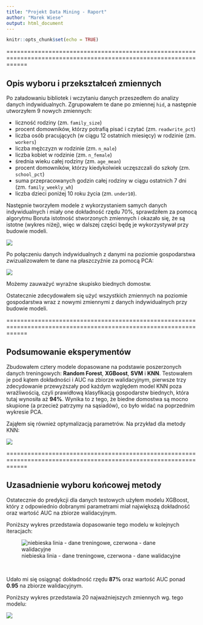---
title: "Projekt Data Mining - Raport"
author: "Marek Wiese"
output: html_document
---

```{r setup, include=FALSE}
knitr::opts_chunk$set(echo = TRUE)
```

==================================================================================================================

## Opis wyboru i przekształceń zmiennych

Po załadowaniu bibliotek i wczytaniu danych przeszedłem do analizy danych indywidualnych. Zgrupowałem te dane po zmiennej `hid`, a następnie utworzyłem 9 nowych zmiennych:

* liczność rodziny (zm. `family_size`)
* procent domowników, którzy potrafią pisać i czytać (zm. `readwrite_pct`)
* liczba osób pracujących (w ciągu 12 ostatnich miesięcy) w rodzinie (zm. `workers`)
* liczba mężczyzn w rodzinie (zm. `n_male`)
* liczba kobiet w rodzinie (zm. `n_female`)
* średnia wieku całej rodziny (zm. `age_mean`)
* procent domowników, którzy kiedykolwiek uczęszczali do szkoły (zm. `school_pct`)
* suma przepracowanych godzin całej rodziny w ciągu ostatnich 7 dni (zm. `family_weekly_wh`)
* liczba dzieci poniżej 10 roku życia (zm. `under10`).

Następnie tworzyłem modele z wykorzystaniem samych danych indywidualnych i miały one dokładność rzędu 70%, sprawdziłem za pomocą algorytmu Boruta istotność stworzonych zmiennych i okazało się, że są istotne (wykres niżej), więc w dalszej części będę je wykorzystywał przy budowie modeli.

![](boruta.png)

Po połączeniu danych indywidualnych z danymi na poziomie gospodarstwa zwizualizowałem te dane na płaszczyźnie za pomocą PCA:

![](pca.png)

Możemy zauważyć wyraźne skupisko biednych domostw.

Ostatecznie zdecydowałem się użyć wszystkich zmiennych na poziomie gospodarstwa wraz z nowymi zmiennymi z danych indywidualnych przy budowie modeli.

==================================================================================================================

## Podsumowanie eksperymentów

Zbudowałem cztery modele dopasowane na podstawie poszerzonych danych treningowych: **Random Forest**, **XGBoost**, **SVM** i **KNN**.
Testowałem je pod kątem dokładności i AUC na zbiorze walidacyjnym, pierwsze trzy zdecydowanie przewyższały pod każdym względem model KNN poza wrażliwością, czyli prawidłową klasyfikacją gospodarstw biednych, która tutaj wynosiła aż **94%**. Wynika to z tego, że biedne domostwa są mocno skupione (a przecież patrzymy na sąsiadów), co było widać na poprzednim wykresie PCA.

Zająłem się również optymalizacją parametrów. Na przykład dla metody KNN:

![](knn.png)

==================================================================================================================

## Uzasadnienie wyboru końcowej metody

Ostatecznie do predykcji dla danych testowych użyłem modelu XGBoost, który z odpowiednio dobranymi parametrami miał największą dokładność oraz wartość AUC na zbiorze walidacyjnym.

Poniższy wykres przedstawia dopasowanie tego modelu w kolejnych iteracjach:

![niebieska linia - dane treningowe, czerwona - dane walidacyjne](xgb.png)

<br>

Udało mi się osiągnąć dokładność rzędu **87%** oraz wartość AUC ponad **0.95** na zbiorze walidacyjnym.

Poniższy wykres przedstawia 20 najważniejszych zmiennych wg. tego modelu:

![](xgb_zm.png)